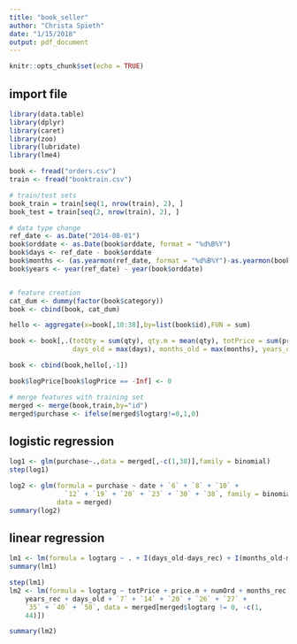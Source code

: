 ```yaml
---
title: "book_seller"
author: "Christa Spieth"
date: "1/15/2018"
output: pdf_document
---
```


```r
knitr::opts_chunk$set(echo = TRUE)
```

## import file
```r
library(data.table)
library(dplyr)
library(caret)
library(zoo)
library(lubridate)
library(lme4)

book <- fread("orders.csv")
train <- fread("booktrain.csv")

# train/test sets
book_train = train[seq(1, nrow(train), 2), ]
book_test = train[seq(2, nrow(train), 2), ]

# data type change
ref_date <- as.Date("2014-08-01")
book$orddate <- as.Date(book$orddate, format = "%d%B%Y")
book$days <- ref_date - book$orddate
book$months <- (as.yearmon(ref_date, format = "%d%B%Y")-as.yearmon(book$orddate, format = "%d%B%Y")) * 12
book$years <- year(ref_date) - year(book$orddate)


# feature creation
cat_dum <- dummy(factor(book$category))
book <- cbind(book, cat_dum)

hello <- aggregate(x=book[,10:38],by=list(book$id),FUN = sum)

book <- book[,.(totQty = sum(qty), qty.m = mean(qty), totPrice = sum(price), logPrice = mean(log(price)), price.m = mean(price), numOrd = .N, days_rec = min(days), months_rec = min(months), years_rec = min(years),
                days_old = max(days), months_old = max(months), years_old = max(years)), by=.(id)]

book <- cbind(book,hello[,-1])

book$logPrice[book$logPrice == -Inf] <- 0

# merge features with training set
merged <- merge(book,train,by="id")
merged$purchase <- ifelse(merged$logtarg!=0,1,0)
```

## logistic regression
```r
log1 <- glm(purchase~.,data = merged[,-c(1,38)],family = binomial)
step(log1)

log2 <- glm(formula = purchase ~ date + `6` + `8` + `10` + 
              `12` + `19` + `20` + `23` + `30` + `38`, family = binomial, 
            data = merged)
summary(log2)
```

## linear regression
```r
lm1 <- lm(formula = logtarg ~ . + I(days_old-days_rec) + I(months_old-months_rec) + I(years_old-years_rec), data = merged[merged$logtarg!=0,-c(1,44)])
summary(lm1)

step(lm1)
lm2 <- lm(formula = logtarg ~ totPrice + price.m + numOrd + months_rec + 
    years_rec + days_old + `7` + `14` + `20` + `26` + `27` + 
    `35` + `40` + `50`, data = merged[merged$logtarg != 0, -c(1, 
    44)])

summary(lm2)
```
